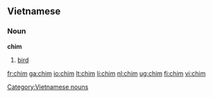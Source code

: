 ==Vietnamese==
===Noun===
'''chim'''
#[[bird]]

[[Category:Vietnamese nouns]]

{{vi-attention}}

[[fr:chim]]
[[ga:chim]]
[[io:chim]]
[[lt:chim]]
[[li:chim]]
[[nl:chim]]
[[ug:chim]]
[[fi:chim]]
[[vi:chim]]